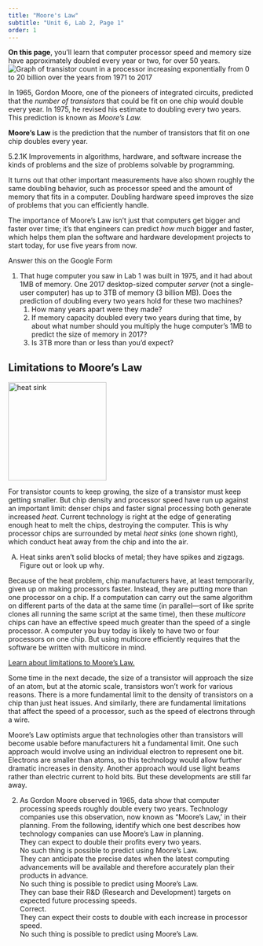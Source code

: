 ```yaml
---
title: "Moore's Law"
subtitle: "Unit 6, Lab 2, Page 1"
order: 1
---
```


<div class="learn"><strong>On this page</strong>, you'll learn that computer processor speed and memory size have approximately doubled every year or two, for over 50 years.</div>
<img class="imageRight noshadow" src="/img/6-computers/mooreslaw_graph.png" alt="Graph of transistor count in a processor increasing exponentially from 0 to 20 billion over the years from 1971 to 2017" title="Graph of transistor count in a processor increasing exponentially from 0 to 20 billion over the years from 1971 to 2017"/>
<p>In 1965, Gordon Moore, one of the pioneers of integrated circuits, predicted that the <em>number of transistors</em> that could be fit on one chip would double every year. In 1975, he revised his estimate to doubling every two years. This prediction is known as <em>Moore's Law.</em></p>
<div class="vocabFullWidth">
<p><strong>Moore's Law</strong> is the prediction that the number of transistors that fit on one chip doubles every year.</p>
</div>

<div class="comment">5.2.1K Improvements in algorithms, hardware, and software increase the kinds of problems and the size of problems solvable by programming. </div>
<p>It turns out that other important measurements have also shown roughly the same doubling behavior, such as processor speed and the amount of memory that fits in a computer. Doubling hardware speed improves the size of problems that you can efficiently handle.</p>
<p>The importance of Moore's Law isn't just that computers get bigger and faster over time; it's that engineers can predict <em>how much</em> bigger and faster, which helps them plan the software and hardware development projects to start today, for use five years from now.</p>

<div class="forYouToDo">
<p> Answer this on the Google Form </p>
<ol>
<li>
That huge computer you saw in Lab 1 was built in 1975, and it had about 1MB of memory. One 2017 desktop-sized computer <em>server</em> (not a single-user computer) has up to 3TB of memory (3 billion MB). Does the prediction of doubling every two years hold for these two machines?		
<ol>
<li>How many years apart were they made?</li>
<li>If memory capacity doubled every two years during that time, by about what number should you multiply the huge computer's 1MB to predict the size of memory in 2017?</li>
<li>Is 3TB more than or less than you'd expect?</li>
</ol>
</li>
</ol>
</div>

## Limitations to Moore's Law
<img class="imageRight" src="/img/6-computers/heatsink.png" height="200px" alt="heat sink" title="heat sink" />
<p>For transistor counts to keep growing, the size of a transistor must keep getting smaller. But chip density and processor speed have run up against an important limit: denser chips and faster signal processing both generate increased <em>heat</em>. Current technology is right at the edge of generating enough heat to melt the chips, destroying the computer. This is why processor chips are surrounded by metal <em>heat sinks</em> (one shown right), which conduct heat away from the chip and into the air.</p>
<div class="takeItFurther">
<ol type="A">
<li>Heat sinks aren't solid blocks of metal; they have spikes and zigzags.  Figure out or look up why.</li>
</ol>
</div>
<p>Because of the heat problem, chip manufacturers have, at least temporarily, given up on making processors faster. Instead, they are putting more than one processor on a chip. If a computation can carry out the same algorithm on different parts of the data at the same time (in parallel&mdash;sort of like sprite clones all running the same script at the same time), then these <em>multicore</em> chips can have an effective speed much greater than the speed of a single processor. A computer you buy today is likely to have two or four processors on one chip. But using multicore efficiently requires that the software be written with multicore in mind.</p> 

<div class="endnote">
<a href="#hint-target" data-bs-toggle="collapse" title="Learn about limitations to Moore's Law">Learn about limitations to Moore's Law.</a>
<div id="hint-target" class="collapse">
<p>Some time in the next decade, the size of a transistor will approach the size of an atom, but at the atomic scale, transistors won't work for various reasons. There is a more fundamental limit to the density of transistors on a chip than just heat issues. And similarly, there are fundamental limitations that affect the speed of a processor, such as the speed of electrons through a wire.</p>
<p>Moore's Law optimists argue that technologies other than transistors will become usable before manufacturers hit a fundamental limit. One such approach would involve using an individual electron to represent one bit. Electrons are smaller than atoms, so this technology would allow further dramatic increases in density. Another approach would use light beams rather than electric current to hold bits. But these developments are still far away.</p>
</div>
</div>

<div class="forYouToDo">
<ol start="2">
<li>
<!-- Question 1 -->
<div class="assessment-data" type="multiplechoice" identifier="Which is TRUE according to Moore's Law?"
hasinlinefeedback="true" maxchoices="1" responseIdentifier="ri1" shuffle="true">
<div class="prompt">As Gordon Moore observed in 1965, data show that computer processing speeds roughly double every two years. Technology companies use this observation, now known as "Moore’s Law,’ in their planning.  From the following, identify which one best describes how technology companies can use Moore’s Law in planning.</div>
<div class="choice" identifier="c1">
<div class="text">They can expect to double their profits every two years.</div>
<div class="feedback">No such thing is possible to predict using Moore’s Law.</div>
</div>
<div class="choice" identifier="c2">
<div class="text">They can anticipate the precise dates when the latest computing advancements will be available and therefore accurately plan their products in advance.</div>
<div class="feedback">No such thing is possible to predict using Moore’s Law.</div>
</div>
<div class="choice" identifier="c3">
<div class="text">They can base their R&amp;D (Research and Development) targets on expected future processing speeds.</div>
<div class="feedback">Correct.</div>
</div>
<div class="choice" identifier="c4">
<div class="text">They can expect their costs to double with each increase in processor speed.</div>
<div class="feedback">No such thing is possible to predict using Moore’s Law.</div>
</div>
<div class="responseDeclaration" identifier="ri1">
<div class="correctResponse" identifier="c3"></div>
</div>
</div>

</li>
</ol>
</div>
